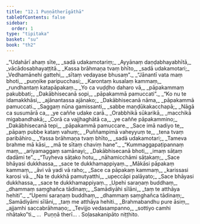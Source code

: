 ```yaml
---
title: "12.1 Puṇṇātherīgāthā"
tableOfContents: false
sidebar:
  order: 1
type: "tipitaka"
basket: "su"
book: "th2"
---
```



<DynamicBreadcrumb />

<Division number="236" book="th2">

<Paragraph number="312" type="verses" book="th2">
_“Udahārī ahaṃ sīte,_  
_sadā udakamotariṃ;_  
_Ayyānaṃ daṇḍabhayabhītā,_  
_vācādosabhayaṭṭitā._  

</Paragraph>

</Division>
<Division number="237" book="th2">

<Paragraph number="313" type="verses" book="th2">
_Kassa brāhmaṇa tvaṃ bhīto,_  
_sadā udakamotari;_  
_Vedhamānehi gattehi,_  
_sītaṃ vedayase bhusaṃ”._  

</Paragraph>

</Division>
<Division number="238" book="th2">

<Paragraph number="314" type="verses" book="th2">
_“Jānantī vata maṃ bhoti,_  
_puṇṇike paripucchasi;_  
_Karontaṃ kusalaṃ kammaṃ,_  
_rundhantaṃ katapāpakaṃ._  

</Paragraph>

</Division>
<Division number="239" book="th2">

<Paragraph number="315" type="verses" book="th2">
_Yo ca vuḍḍho daharo vā,_  
_pāpakammaṃ pakubbati;_  
_Dakābhisecanā sopi,_  
_pāpakammā pamuccati”._  

</Paragraph>

</Division>
<Division number="240" book="th2">

<Paragraph number="316" type="verses" book="th2">
_“Ko nu te idamakkhāsi,_  
_ajānantassa ajānako;_  
_Dakābhisecanā nāma,_  
_pāpakammā pamuccati._  

</Paragraph>

</Division>
<Division number="241" book="th2">

<Paragraph number="317" type="verses" book="th2">
_Saggaṃ nūna gamissanti,_  
_sabbe maṇḍūkakacchapā;_  
_Nāgā ca susumārā ca,_  
_ye caññe udake carā._  

</Paragraph>

</Division>
<Division number="242" book="th2">

<Paragraph number="318" type="verses" book="th2">
_Orabbhikā sūkarikā,_  
_macchikā migabandhakā;_  
_Corā ca vajjhaghātā ca,_  
_ye caññe pāpakammino;_  
_Dakābhisecanā tepi,_  
_pāpakammā pamuccare._  

</Paragraph>

</Division>
<Division number="243" book="th2">

<Paragraph number="319" type="verses" book="th2">
_Sace imā nadiyo te,_  
_pāpaṃ pubbe kataṃ vahuṃ;_  
_Puññampimā vaheyyuṃ te,_  
_tena tvaṃ paribāhiro._  

</Paragraph>

</Division>
<Division number="244" book="th2">

<Paragraph number="320" type="verses" book="th2">
_Yassa brāhmaṇa tvaṃ bhīto,_  
_sadā udakamotari;_  
_Tameva brahme mā kāsi,_  
_mā te sītaṃ chaviṃ hane”._  

</Paragraph>

</Division>
<Division number="245" book="th2">

<Paragraph number="321" type="verses" book="th2">
_“Kummaggapaṭipannaṃ maṃ,_  
_ariyamaggaṃ samānayi;_  
_Dakābhisecanā bhoti,_  
_imaṃ sāṭaṃ dadāmi te”._  

</Paragraph>

</Division>
<Division number="246" book="th2">

<Paragraph number="322" type="verses" book="th2">
_“Tuyheva sāṭako hotu,_  
_nāhamicchāmi sāṭakaṃ;_  
_Sace bhāyasi dukkhassa,_  
_sace te dukkhamappiyaṃ._  

</Paragraph>

</Division>
<Division number="247" book="th2">

<Paragraph number="323" type="verses" book="th2">
_Mākāsi pāpakaṃ kammaṃ,_  
_āvi vā yadi vā raho;_  
_Sace ca pāpakaṃ kammaṃ,_  
_karissasi karosi vā._  

</Paragraph>

</Division>
<Division number="248" book="th2">

<Paragraph number="324" type="verses" book="th2">
_Na te dukkhā pamutyatthi,_  
_upeccāpi palāyato;_  
_Sace bhāyasi dukkhassa,_  
_sace te dukkhamappiyaṃ._  

</Paragraph>

</Division>
<Division number="249" book="th2">

<Paragraph number="325" type="verses" book="th2">
_Upehi saraṇaṃ buddhaṃ,_  
_dhammaṃ saṃghañca tādinaṃ;_  
_Samādiyāhi sīlāni,_  
_taṃ te atthāya hehiti”._  

</Paragraph>

</Division>
<Division number="250" book="th2">

<Paragraph number="326" type="verses" book="th2">
_“Upemi saraṇaṃ buddhaṃ,_  
_dhammaṃ saṃghañca tādinaṃ;_  
_Samādiyāmi sīlāni,_  
_taṃ me atthāya hehiti._  

</Paragraph>

</Division>
<Division number="251" book="th2">

<Paragraph number="327" type="verses" book="th2">
_Brahmabandhu pure āsiṃ,_  
_ajjamhi saccabrāhmaṇo;_  
_Tevijjo vedasampanno,_  
_sottiyo camhi nhātako”ti._  


</Paragraph>
</Division>

<Paragraph number="328" type="center" book="th2">
…  Puṇṇā therī… .



</Paragraph>

<Paragraph number="329" type="center" book="th2">
Soḷasakanipāto niṭṭhito.
</Paragraph>